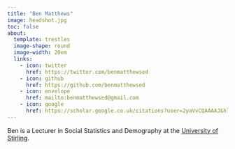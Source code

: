 ```yaml
---
title: "Ben Matthews"
image: headshot.jpg
toc: false
about: 
  template: trestles
  image-shape: round
  image-width: 20em
  links:
    - icon: twitter
      href: https://twitter.com/benmatthewsed
    - icon: github
      href: https://github.com/benmatthewsed
    - icon: envelope
      href: mailto:benmatthewsed@gmail.com
    - icon: google
      href: https://scholar.google.co.uk/citations?user=2yaVvCQAAAAJ&hl=en
---
```


Ben is a Lecturer in Social Statistics and Demography at the [University of Stirling](https://www.stir.ac.uk/people/1752324).
